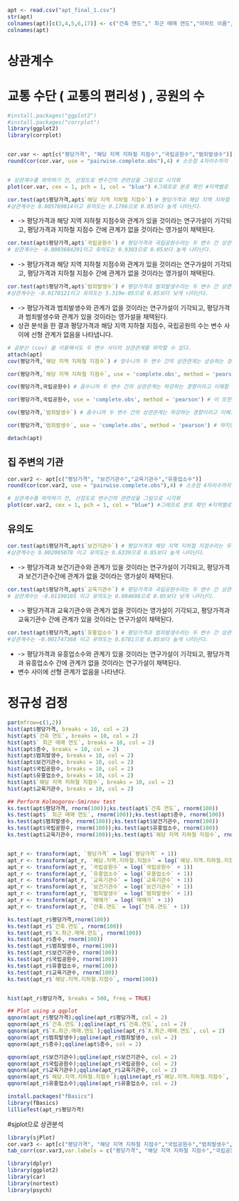 ```r
apt <- read.csv("apt_final_1.csv")
str(apt)
colnames(apt)[c(3,4,5,6,17)] <- c("건축 연도"," 최근 매매 연도","아파트 이름","최근 매매 월","해당 지역 지하철 지점수")
colnames(apt)

```

# 상관계수
# 교통 수단 ( 교통의 편리성 ) , 공원의 수
```r
#install.packages("ggplot2")
#install.packages("corrplot")
library(ggplot2)
library(corrplot)


cor.var <- apt[c("평당가격", "해당 지역 지하철 지점수","국립공원수","범죄발생수")]
round(cor(cor.var, use = "pairwise.complete.obs"),4) # 소숫점 4자리수까지 조정을 하고 cor함수를 사용하였다


# 상관계수를 파악하기 전, 산점도로 변수간의 관련성을 그림으로 시각화
plot(cor.var, cex = 1, pch = 1, col = "blue") #그래프로 분포 확인 #지역별로 같은 값을 나타내는 경우가 많이 이와 같은 형태의 그래프를 볼 수 있다.
```

```r
cor.test(apt$평당가격,apt$`해당 지역 지하철 지점수`) # 평당가격과 해당 지역 지하철 지점수라는 두 변수 간 상관 관계의 유의도 출력
#상관계수는 0.005769014이고 유의도는 0.1706으로 0.05보다 높게 나타난다.
```
- -> 평당가격과 해당 지역 지하철 지점수와 관계가 있을 것이라는 연구가설이 기각되고, 평당가격과 지하철 지점수 간에 관계가 없을 것이라는 영가설이 채택된다.

```r
cor.test(apt$평당가격,apt$`국립공원수`) # 평당가격과 국립공원수라는 두 변수 간 상관 관계의 유의도 출력
# 상관계수는 -0.0003684291이고 유의도는 0.9303으로 0.05보다 높게 나타난다.

```
- -> 평당가격과 해당 지역 지하철 지점수와 관계가 있을 것이라는 연구가설이 기각되고, 평당가격과 지하철 지점수 간에 관계가 없을 것이라는 영가설이 채택된다.

```r
cor.test(apt$평당가격,apt$`범죄발생수`) # 평당가격과 범죄발생수라는 두 변수 간 상관 관계의 유의도 출력
#상관계수는 -0.0170121이고 유의도는 5.319e-05으로 0.05보다 낮게 나타난다.

```
- ->  평당가격과 범죄발생수와 관계가 없을 것이라는 연구가설이 기각되고, 평당가격과 범죄발생수와 관계가 있을 것이라는 영가설을 채택된다.
- 상관 분석을 한 결과 평당가격과 해당 지역 지하철 지점수, 국립공원의 수는 변수 사이에 선형 관계가 없음을 나타냅니다.


```r
# 공분산 (cov) 을 이용해서도 두 변수 사이의 상관관계를 파악할 수 있다.
attach(apt)
cov(평당가격,`해당 지역 지하철 지점수`) # 양수니까 두 변수 간의 상관관계는 상승하는 경향이라고 이해할 수 있다. 다만 표준화가 안 되었기 때문에 수치만으로 얼마나 크게 변화하는지는 알 수 없다.

cor(평당가격,`해당 지역 지하철 지점수`, use = 'complete.obs', method = 'pearson') # 하지만 상관계수는 -1에서 1 사이의 수를 가지는데 0이면 선형관계가 없는 것이다. 0.005769014으로 0과 매우 가까운 것으로 보면 선형관계가 보이지 않는 것을 확인할 수 있다.

cov(평당가격,국립공원수) # 음수니까 두 변수 간의 상관관계는 하강하는 경향이라고 이해할 수 있다. 다만 표준화가 안 되었기 때문에 수치만으로 얼마나 크게 변화하는지는 알 수 없다.

cor(평당가격,국립공원수, use = 'complete.obs', method = 'pearson') # 이 또한 선형관계가 없음을 확인할 수 있다.

cov(평당가격,`범죄발생수`) # 음수니까 두 변수 간의 상관관계는 하강하는 경향이라고 이해할 수 있다. 다만 표준화가 안 되었기 때문에 수치만으로 얼마나 크게 변화하는지는 알 수 없다.

cor(평당가격,`범죄발생수`, use = 'complete.obs', method = 'pearson') # 하지만 상관계수는 -1에서 1 사이의 수를 가지는데 0이면 선형관계가 없는 것이다. 0.005769014으로 0과 매우 가까운 것으로 보면 선형관계가 보이지 않는 것을 확인할 수 있다.

detach(apt)
```

## 집 주변의 기관
```r
cor.var2 <- apt[c("평당가격", "보건기관수","교육기관수","유흥업소수")]
round(cor(cor.var2, use = "pairwise.complete.obs"),4) # 소숫점 4자리수까지 조정을 하고 cor함수를 사용하였다

# 상관계수를 파악하기 전, 산점도로 변수간의 관련성을 그림으로 시각화
plot(cor.var2, cex = 1, pch = 1, col = "blue") #그래프로 분포 확인 #지역별로 같은 값을 나타내는 경우가 많이 이와 같은 형태의 그래프를 볼 수 있다.

```

## 유의도 
```r
cor.test(apt$평당가격,apt$`보건기관수`) # 평당가격과 해당 지역 지하철 지점수라는 두 변수 간 상관 관계의 유의도 출력
#상관계수는 0.002005078 이고 유의도는 0.6339으로 0.05보다 높게 나타난다.
```
- -> 평당가격과 보건기관수와 관계가 있을 것이라는 연구가설이 기각되고, 평당가격과 보건기관수간에 관계가 없을 것이라는 영가설이 채택된다.

```r
cor.test(apt$평당가격,apt$`교육기관수`) # 평당가격과 국립공원수라는 두 변수 간 상관 관계의 유의도 출력
# 상관계수는 -0.01190165 이고 유의도는 0.004698으로 0.05보다 낮게 나타난다.

```
- -> 평당가격과 교육기관수와 관계가 없을 것이라는 영가설이 기각되고, 평당가격과 교육기관수 간에 관계가 있을 것이라는 연구가설이 채택된다.

```r
cor.test(apt$평당가격,apt$`유흥업소수`) # 평당가격과 범죄발생수라는 두 변수 간 상관 관계의 유의도 출력
#상관계수는 -0.001747368 이고 유의도는 0.6781으로 0.05보다 높게 나타난다.

```
- -> 평당가격과 유흥업소수와 관계가 있을 것이라는 연구가설이 기각되고, 평당가격과 유흥업소수 간에 관계가 없을 것이라는 연구가설이 채택된다.
- 변수 사이에 선형 관계가 없음을 나타낸다.

# 정규성 검정

```r
par(mfrow=c(1,2))
hist(apt$평당가격, breaks = 10, col = 2)
hist(apt$`건축 연도`, breaks = 10, col = 2)
hist(apt$` 최근 매매 연도`, breaks = 10, col = 2)
hist(apt$층수, breaks = 10, col = 2)
hist(apt$범죄발생수, breaks = 10, col = 2)
hist(apt$보건기관수, breaks = 10, col = 2)
hist(apt$국립공원수, breaks = 10, col = 2)
hist(apt$유흥업소수, breaks = 10, col = 2)
hist(apt$`해당 지역 지하철 지점수`, breaks = 10, col = 2)
hist(apt$교육기관수, breaks = 10, col = 2)

## Perform Kolmogorov-Smirnov test
ks.test(apt$평당가격, rnorm(100));ks.test(apt$`건축 연도`, rnorm(100))
ks.test(apt$` 최근 매매 연도`, rnorm(100));ks.test(apt$층수, rnorm(100))
ks.test(apt$범죄발생수, rnorm(100));ks.test(apt$보건기관수, rnorm(100))
ks.test(apt$국립공원수, rnorm(100));ks.test(apt$유흥업소수, rnorm(100))
ks.test(apt$교육기관수, rnorm(100));ks.test(apt$`해당 지역 지하철 지점수`, rnorm(100))


apt_r <- transform(apt, `평당가격` = log(`평당가격` + 1))
apt_r <- transform(apt_r, `해당.지역.지하철.지점수` = log(`해당.지역.지하철.지점수` + 1))
apt_r <- transform(apt_r, `국립공원수` = log(`국립공원수` + 1))
apt_r <- transform(apt_r, `유흥업소수` = log(`유흥업소수` + 1))
apt_r <- transform(apt_r, `교육기관수` = log(`교육기관수` + 1))
apt_r <- transform(apt_r, `보건기관수` = log(`보건기관수` + 1))
apt_r <- transform(apt_r, `범죄발생수` = log(`범죄발생수` + 1))
apt_r <- transform(apt_r, `매매가` = log(`매매가` + 1))
apt_r <- transform(apt_r, `건축.연도` = log(`건축.연도` + 1))

ks.test(apt_r$평당가격,rnorm(100))
ks.test(apt_r$`건축.연도`, rnorm(100))
ks.test(apt_r$`X.최근.매매.연도`, rnorm(100))
ks.test(apt_r$층수, rnorm(100))
ks.test(apt_r$범죄발생수, rnorm(100))
ks.test(apt_r$보건기관수, rnorm(100))
ks.test(apt_r$국립공원수, rnorm(100))
ks.test(apt_r$유흥업소수, rnorm(100))
ks.test(apt_r$교육기관수, rnorm(100))
ks.test(apt_r$`해당.지역.지하철.지점수`, rnorm(100))


hist(apt_r$평당가격, breaks = 500, freq = TRUE)

## Plot using a qqplot
qqnorm(apt_r$평당가격);qqline(apt_r$평당가격, col = 2)
qqnorm(apt_r$`건축.연도`);qqline(apt_r$`건축.연도`, col = 2)
qqnorm(apt_r$`X.최근.매매.연도`);qqline(apt_r$`X.최근.매매.연도`, col = 2)
qqnorm(apt_r$범죄발생수);qqline(apt_r$범죄발생수, col = 2)
qqnorm(apt_r$층수);qqline(apt$층수, col = 2)

qqnorm(apt_r$보건기관수);qqline(apt_r$보건기관수, col = 2)
qqnorm(apt_r$국립공원수);qqline(apt_r$국립공원수, col = 2)
qqnorm(apt_r$교육기관수);qqline(apt_r$교육기관수, col = 2)
qqnorm(apt_r$`해당.지역.지하철.지점수`);qqline(apt_r$`해당.지역.지하철.지점수`, col = 2)
qqnorm(apt_r$유흥업소수);qqline(apt_r$유흥업소수, col = 2)

install.packages("fBasics")
library(fBasics)
lillieTest(apt_r$평당가격)

```

#sjplot으로 상관분석

```r
library(sjPlot)
cor.var3 <- apt[c("평당가격", "해당 지역 지하철 지점수","국립공원수","범죄발생수","보건기관수","교육기관수","유흥업소수")]
tab_corr(cor.var3,var.labels = c("평당가격", "해당 지역 지하철 지점수","국립공원수","범죄발생수","보건기관수","교육기관수","유흥업소수"),corr.method = "pearson",na.deletion = "pairwise",p.numeric = T, triangle = "lower" , encoding = "EUC-KR")

```



```r
library(dplyr)
library(ggplot2)
library(car)
library(nortest)
library(psych)
```

